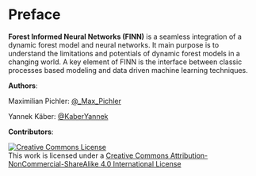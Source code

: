 # Preface {.unnumbered}

**Forest Informed Neural Networks (FINN)** is a seamless integration of a dynamic forest model and neural networks. It main purpose is to understand the limitations and potentials of dynamic forest models in a changing world. A key element of FINN is the interface between classic processes based modeling and data driven machine learning techniques.

**Authors**:

Maximilian Pichler: [\@\_Max_Pichler](https://twitter.com/_Max_Pichler)

Yannek Käber: [\@KaberYannek](https://twitter.com/KaberYannek)

**Contributors**:

```{=html}
<a rel="license" href="http://creativecommons.org/licenses/by-nc-sa/4.0/"><img alt="Creative Commons License" style="border-width:0" src="https://i.creativecommons.org/l/by-nc-sa/4.0/88x31.png" /></a><br />This work is licensed under a <a rel="license" href="http://creativecommons.org/licenses/by-nc-sa/4.0/">Creative Commons Attribution-NonCommercial-ShareAlike 4.0 International License</a>
```
